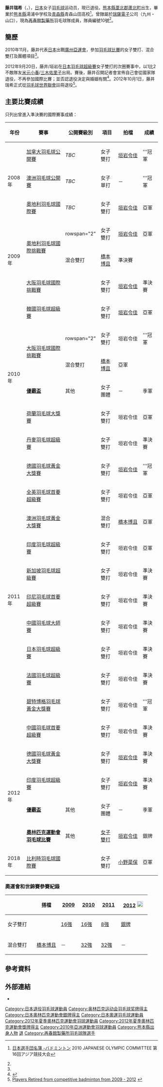 {{noteTA|G1=Badminton}}
{{Infobox 羽球選手
| playername              = {{lang|ja|<small>ふじい みずき</small><br/><big>藤井 瑞希</big>}}<br/><small>({{lang|en|Fhjii Mizuki}})</small>
| image                   = Badminton-mizuki fujii.jpg
| size                    = 220px
| caption                 = 
| birth_name              = 
| date_of_birth           = {{birth_date_and_age|1988|8|5}}<ref name="廣州亞運">{{Cite web |url=http://www.gz2010.cn/info/CHN_CHN/ZB/ZBB101A_BD@@@@@@@@@@@@@@@CHN_number=231455.html |title=2010年廣州亞運會官方網站 羽毛球 - 藤井瑞希 - 简历 |access-date=2011-03-24 |archive-date=2010-11-19 |archive-url=https://web.archive.org/web/20101119031653/http://www.gz2010.cn/info/CHN_CHN/ZB/ZBB101A_BD@@@@@@@@@@@@@@@CHN_number=231455.html |dead-url=no }}</ref>
| place_of_birth          = {{JPN}}[[熊本縣|熊本縣]][[芦北町|芦北町]]<ref name="Saishunkan">{{ja}}{{cite web|title=選手・スタッフ紹介 藤井　瑞希 フジイ・ミズキ|url=http://www.saishunkan-badminton.jp/archives/member/3214|publisher=Saishunkan Co.Ltd.|access-date=2017-06-06|archive-url=https://web.archive.org/web/20171002071820/http://www.saishunkan-badminton.jp/archives/member/3214|archive-date=2017-10-02|dead-url=yes}}</ref>
| height                  = {{height|m=1.60}}<ref name="廣州亞運"/>
| weight                  = {{weight|kg=60}}<ref name="廣州亞運"/>
| event                   = 女子雙打、混合雙打
| country                 = {{JPN}}
| years_started           = 
| years_retired           = 2012年10月
| handedness              = 
| coach                   = 
| highest_ranking         = 第3位（女雙-[[垣岩令佳|垣岩令佳]]）
| date_of_highest_ranking = 2011年8月18日<ref name="highest-ranking">{{en}}[http://bwfcontent.tournamentsoftware.com/ranking/player.aspx?id=3262&player=108049 BWF World Ranking - Ranking progress of  Mizuki FUJII (54533)]</ref>
| current_ranking         = 現已退役
| date_of_current_ranking = 
| played                  = 19勝–13負（女單）<br/>126勝–71負（女雙）<br/>28勝–40負（混雙）
| titles                  = 
| bwf_profile             = 8617081C-C6FB-4712-AF7D-FA18ECF064E0
| bwf_id                  = 54533
| updated                 = 2012年11月26日
}}
{{MedalTableTop}}
{{MedalSport | 女子[[羽毛球|羽毛球]]}}
{{MedalCountry | {{JPN}}}}
{{MedalCompetition|[[奧林匹克運動會|奧林匹克運動會]]}}
{{MedalSilver | [[2012年夏季奧林匹克運動會|2012年 倫敦]] | [[2012年夏季奧林匹克運動會羽毛球女子雙打比賽|女子雙打]]}}
{{MedalCompetition | [[尤伯杯|尤伯杯]]}}
{{MedalBronze | [[2010年優霸盃|2010年 吉隆坡]] | 女子團體 }}
{{MedalBronze | [[2012年優霸盃|2012年 武漢]] | 女子團體 }}
{{MedalCompetition  | [[全日本綜合羽毛球錦標賽|全日本綜合羽毛球錦標賽]]}}
{{MedalCountry | {{flagicon|JPN}}熊本縣（NEC SKY）}}
{{MedalBronze| [[2009年全日本綜合羽毛球錦標賽|2009年 東京都]] | 女子雙打 }}
{{MedalCountry | {{flagicon|JPN}}熊本縣（Renesas SKY）}}
{{MedalSilver| [[2010年全日本綜合羽毛球錦標賽|2010年 東京都]] | 女子雙打 }}
{{MedalCountry | {{flagicon|JPN}}熊本縣（Renesas）}}
{{MedalBronze| [[2011年全日本綜合羽毛球錦標賽|2011年 東京都]] | 女子雙打 }}
{{MedalSilver | [[2012年全日本綜合羽毛球錦標賽|2012年 東京都]] | 女子雙打 }}
{{MedalBronze| [[2012年全日本綜合羽毛球錦標賽|2012年 東京都]] | 混合雙打 }}
{{MedalCompetition | 全日本少年羽毛球錦標賽 }}
{{MedalCountry | {{flagicon|JPN}}熊本縣（湯浦中学校） }}
{{MedalGold  | 2001年 上尾市 | 女子單打(新人) }}
{{MedalSilver| 2003年 埼玉縣 | 女子單打 }}
{{MedalCountry | {{flagicon|JPN}}青森縣（青森山田高校） }}
{{MedalSilver| 2004年 香川縣 | 女子單打 }}
{{MedalGold  | 2005年 岩手縣 | 女子單打 }}
{{MedalBottom}}
'''藤井瑞希'''（{{jpn|j=藤井 瑞希|kn=ふじい みずき|rm=Fhjii Mizuki}}，{{bd|1988年|8月5日}}），[[日本|日本]]女子[[羽毛球|羽毛球]]运动员，現已退役。[[熊本縣|熊本縣]][[葦北郡|葦北郡]][[蘆北町|蘆北町]]出生，畢業於[[熊本縣|熊本縣]]湯浦中学校及[[青森縣|青森縣]]青森山田高校<ref>{{ja}}[http://www.joc.or.jp/int_games/asia/2010/pdf/member/22_badminton.pdf 日本選手団名簿 -バドミントン] {{Wayback|url=http://www.joc.or.jp/int_games/asia/2010/pdf/member/22_badminton.pdf |date=20190626054123 }}2010 JAPANESE OLYMPIC COMMITTEE  第16回アジア競技大会</ref>。曾隸屬於[[瑞薩電子|瑞薩電子]]公司（九州・山口），現為[[再春館製藥所|再春館製藥所]]羽毛球隊成員，隊員編號10號<ref name="Saishunkan"/>。

==簡歷==
2010年11月，藤井代表[[2010年亞洲運動會日本代表團|日本]]出戰[[廣州|廣州]][[2010年亞洲運動會|亞運會]]，參加[[2010年亞洲運動會羽毛球比賽|羽毛球比賽]]的女子雙打、混合雙打及團體項目<ref name="廣州亞運"/>。

2012年9月20日，藤井/垣岩在[[2012年日本羽毛球超級賽|日本羽毛球超級賽]]女子雙打的次圈賽事中，以1比2不敵隊友[[米元小春|米元小春]]/[[三木佑里子|三木佑里子]]出局。賽後，藤井召開記者會宣佈自己會從國家隊退役，不再參加國際比賽；並否認退役決定與婚姻有關<ref>{{cite news|title=フジカキ電撃解散…藤井が代表引退／バドミントン|url=http://www.sanspo.com/sports/news/20120921/oth12092105020001-n1.html|newspaper=www.sanspo.com|date=2012-09-21|deadurl=yes|archiveurl=https://web.archive.org/web/20140502002549/http://www.sanspo.com/sports/news/20120921/oth12092105020001-n1.html|archivedate=2014-05-02|accessdate=2012-11-26}}{{ja}}</ref>。2012年10月1日，藤井瑞希正式從[[羽毛球世界聯會|羽毛球世界聯會]]註冊退役<ref>[http://www.bwfbadminton.org/file_download.aspx?id=414857&tid=1 Players Retired from competitive badminton from 2009 - 2012] {{Wayback|url=http://www.bwfbadminton.org/file_download.aspx?id=414857&tid=1 |date=20150923221747 }}{{en}}</ref>。

==主要比賽成績==
只列出曾進入準決賽的國際賽事成績：
{| class=wikitable style="text-align:center; font-size:small;" 
!width="50"|年份
!width="180"|賽事
!width="80"|公開賽級別
!width="60"|項目
!width="100"|拍檔
!width="50"|成績
|-
!rowspan="3"|2008年
|[[加拿大羽毛球公開賽|加拿大羽毛球公開賽]]
|''TBC''
|女子雙打
|[[垣岩令佳|垣岩令佳]]
|bgcolor="gold"|'''冠軍
|-
|[[澳洲羽毛球公開賽|澳洲羽毛球公開賽]]
|''TBC''
|女子單打
|－
|bgcolor="gold"|'''冠軍
|-
|[[奧地利羽毛球國際賽|奧地利羽毛球國際賽]]
|''TBC''
|女子雙打
|[[垣岩令佳|垣岩令佳]]
|bgcolor="silver"|亞軍
|-
!rowspan="3"|2009年
|rowspan="2"|[[2009年奧地利羽毛球國際挑戰賽|奧地利羽毛球國際挑戰賽]]
|rowspan="2" {{BWFIC}}
|女子雙打
|[[垣岩令佳|垣岩令佳]]
|bgcolor="silver"|亞軍
|-
|混合雙打
|[[橋本博且|橋本博且]]
|bgcolor="#b8860b"|準決賽
|-
|[[2009年大阪羽毛球國際挑戰賽|大阪羽毛球國際挑戰賽]]
|{{BWFIC}}
|女子雙打
|[[垣岩令佳|垣岩令佳]]
|bgcolor="#b8860b"|準決賽
|-
!rowspan="6"|2010年
|[[2010年韓國羽毛球超級賽|韓國羽毛球超級賽]]
|{{BWFSS}}
|女子雙打
|[[垣岩令佳|垣岩令佳]]
|bgcolor="silver"|亞軍
|-
|rowspan="2"|[[2010年大阪羽毛球國際挑戰賽|大阪羽毛球國際挑戰賽]]
|rowspan="2" {{BWFIC}}
|女子雙打
|垣岩令佳
|bgcolor="gold"|'''冠軍
|-
|混合雙打
|[[橋本博且|橋本博且]]
|bgcolor="silver"|亞軍
|-
|'''[[2010年優霸盃|優霸盃]]'''
|其他
|女子團體
|－
|bgcolor="#b8860b"|季軍
|-
|[[2010年荷蘭羽毛球大獎賽|荷蘭羽毛球大獎賽]]
|{{BWFGP}}
|女子雙打
|垣岩令佳
|bgcolor="silver"|亞軍
|-
|[[2010年丹麥羽毛球超級賽|丹麥羽毛球超級賽]]
|{{BWFSS}}
|女子雙打
|垣岩令佳
|bgcolor="#b8860b"|準決賽
|-
!rowspan="11"|2011年
|[[2011年德國羽毛球黃金大獎賽|德國羽毛球黃金大獎賽]]
|{{BWFGPG}}
|女子雙打
|[[垣岩令佳|垣岩令佳]]
|bgcolor="gold"|'''冠軍
|-
|[[2011年全英羽毛球首要超級賽|全英羽毛球首要超級賽]]
|{{BWFSSP}}
|女子雙打
|垣岩令佳
|bgcolor="silver"|亞軍
|-
|[[2011年澳洲羽毛球黃金大獎賽|澳洲羽毛球黃金大獎賽]]
|{{BWFGPG}}
|混合雙打
|[[橋本博且|橋本博且]]
|bgcolor="silver"|亞軍
|-
|[[2011年印度羽毛球超級賽|印度羽毛球超級賽]]
|{{BWFSS}}
|女子雙打
|垣岩令佳
|bgcolor="silver"|亞軍
|-
|[[2011年新加坡羽毛球超級賽|新加坡羽毛球超級賽]]
|{{BWFSS}}
|女子雙打
|垣岩令佳
|bgcolor="#b8860b"|準決賽
|-
|[[2011年印度尼西亞羽毛球首要超級賽|印尼羽毛球首要超級賽]]
|{{BWFSSP}}
|女子雙打
|垣岩令佳
|bgcolor="#b8860b"|準決賽
|-
|[[2011年中國羽毛球大師賽|中國羽毛球大師賽]]
|{{BWFSS}}
|女子雙打
|垣岩令佳
|bgcolor="#b8860b"|準決賽
|-
|[[2011年日本羽毛球超級賽|日本羽毛球超級賽]]
|{{BWFSS}}
|女子雙打
|垣岩令佳
|bgcolor="#b8860b"|準決賽
|-
|[[2011年法國羽毛球超級賽|法國羽毛球超級賽]]
|{{BWFSS}}
|女子雙打
|垣岩令佳
|bgcolor="#b8860b"|準決賽
|-
|[[2011年碧特博格羽毛球黃金大獎賽|碧特博格羽毛球黃金大獎賽]]
|{{BWFGPG}}
|女子雙打
|垣岩令佳
|bgcolor="gold"|'''冠軍
|-
|[[2011年中國羽毛球首要超級賽|中國羽毛球首要超級賽]]
|{{BWFSSP}}
|女子雙打
|垣岩令佳
|bgcolor="#b8860b"|準決賽
|-
!rowspan="4"|2012年
|[[2012年德國羽毛球黃金大獎賽|德國羽毛球黃金大獎賽]]
|{{BWFGPG}}
|女子雙打
|[[垣岩令佳|垣岩令佳]]
|bgcolor="#b8860b"|準決賽
|-
|[[2012年印度羽毛球超級賽|印度羽毛球超級賽]]
|{{BWFSS}}
|女子雙打
|[[垣岩令佳|垣岩令佳]]
|bgcolor="#b8860b"|準決賽
|-
|'''[[2012年優霸盃|優霸盃]]'''
|其他
|女子團體
|－
|bgcolor="#b8860b"|季軍
|-
|'''[[2012年夏季奧林匹克運動會羽毛球比賽|奧林匹克運動會羽毛球比賽]]'''
|其他
|[[2012年夏季奧林匹克運動會羽毛球女子雙打比賽|女子雙打]]
|[[垣岩令佳|垣岩令佳]]
|bgcolor="silver"|銀牌
|-
!rowspan="1"|2018年
|[[2018年比利時羽毛球國際賽|比利時羽毛球國際賽]]
|{{BWFIC}}
|女子雙打
|[[小野菜保|小野菜保]]
|bgcolor="silver"|亞軍
|}
{{BWF賽事級別索引}}

===奧運會和世錦賽參賽紀錄===
{| class=wikitable style="text-align:center; font-size:small;" 
!
!搭檔
!width="50"|[[2009年世界羽毛球錦標賽|2009]]
!width="50"|[[2010年世界羽毛球錦標賽|2010]]
!width="50"|[[2011年世界羽毛球錦標賽|2011]]
!width="80"|[[2012年夏季奧林匹克運動會羽毛球比賽|2012]] [[File:Olympic_rings_without_rims.svg|20px]]
|-
!width="80"|女子雙打
|align="left"|{{nowrap|[[垣岩令佳|垣岩令佳]]}}
|[[2009年世界羽毛球錦標賽女子雙打項目|16強]]
|[[2010年世界羽毛球錦標賽女子雙打項目|16強]]
|[[2011年世界羽毛球錦標賽女子雙打項目|8強]]
|bgcolor="silver"|{{silver02}} [[2012年夏季奧林匹克運動會羽毛球女子雙打比賽|銀牌]]
|-
|
|-
!width="80"|混合雙打
|align="left"|[[橋本博且|橋本博且]]
|－
|[[2010年世界羽毛球錦標賽混合雙打項目|32強]]
|[[2011年世界羽毛球錦標賽混合雙打項目|32強]]
|－
|}

==參考資料==
{{Reflist}}

==外部連結==
*{{YouTube|JUYcgvTPRCg|藤井瑞希・垣岩令佳記者会見「国際大会では今日を最後に解散・・・」 |language=ja}}

{{DEFAULTSORT:FUJII Mizuki}}
[[Category:日本退役羽毛球運動員|Category:日本退役羽毛球運動員]]
[[Category:奥林匹克运动会羽毛球奖牌得主|Category:奥林匹克运动会羽毛球奖牌得主]]
[[Category:日本奧林匹克運動會銀牌得主|Category:日本奧林匹克運動會銀牌得主]]
[[Category:日本奧運羽毛球運動員|Category:日本奧運羽毛球運動員]]
[[Category:2012年夏季奧林匹克運動會羽球運動員|Category:2012年夏季奧林匹克運動會羽球運動員]]
[[Category:2012年夏季奧林匹克運動會獎牌得主|Category:2012年夏季奧林匹克運動會獎牌得主]]
[[Category:2010年亞洲運動會羽球運動員|Category:2010年亞洲運動會羽球運動員]]
[[Category:熊本縣出身人物|Category:熊本縣出身人物]]
[[Category:瑞薩羽毛球部選手|退]]
[[Category:再春館製藥所羽毛球隊選手|Category:再春館製藥所羽毛球隊選手]]
